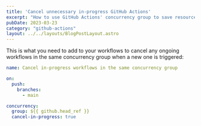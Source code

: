 ```yaml
---
title: 'Cancel unnecessary in-progress GitHub Actions'
excerpt: "How to use GitHub Actions' concurrency group to save resources by canceling unnecessary in-progress workflows."
pubDate: 2023-03-23
category: "github-actions"
layout: ../../layouts/BlogPostLayout.astro
---
```


This is what you need to add to your workflows to cancel any ongoing workflows in the same concurrency group when a new one is triggered:

```yaml
name: Cancel in-progress workflows in the same concurrency group

on:
  push:
    branches:
      - main

concurrency:
  group: ${{ github.head_ref }}
  cancel-in-progress: true
```
